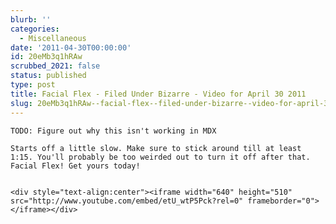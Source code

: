 ```yaml
---
blurb: ''
categories:
  - Miscellaneous
date: '2011-04-30T00:00:00'
id: 20eMb3q1hRAw
scrubbed_2021: false
status: published
type: post
title: Facial Flex - Filed Under Bizarre - Video for April 30 2011
slug: 20eMb3q1hRAw--facial-flex--filed-under-bizarre--video-for-april-30-2011
---
```


```
TODO: Figure out why this isn't working in MDX

Starts off a little slow. Make sure to stick around till at least 1:15. You'll probably be too weirded out to turn it off after that. Facial Flex! Get yours today!


<div style="text-align:center"><iframe width="640" height="510" src="http://www.youtube.com/embed/etU_wtP5Pck?rel=0" frameborder="0"> </iframe></div>
```
